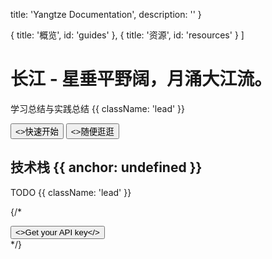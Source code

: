
  title: 'Yangtze Documentation',
  description: ''
}

  { title: '概览', id: 'guides' },
  { title: '资源', id: 'resources' }
]

<HeroPattern />

# 长江 - 星垂平野阔，月涌大江流。

学习总结与实践总结 {{ className: 'lead' }}

<div className="not-prose mb-16 mt-6 flex gap-3">
  <Button arrow="right" href="/nvm">
    <>快速开始</>
  </Button>
  <Button href="/wallpaper" variant="outline">
    <>随便逛逛</>
  </Button>
</div>

## 技术栈 {{ anchor: undefined }}

TODO {{ className: 'lead' }}

{/* <div className="not-prose"><Button arrow="right" href="/sdks" variant="text"><>Get your API key</></Button></div> */}

<Guides />

<Resources />
